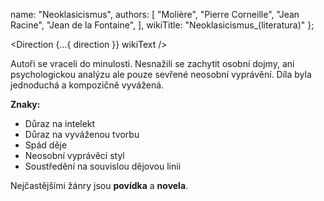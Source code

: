 
  name: "Neoklasicismus",
  authors: [
    "Molière",
    "Pierre Corneille",
    "Jean Racine",
    "Jean de la Fontaine",
  ],
  wikiTitle: "Neoklasicismus_(literatura)"
};

<Direction {...{ direction }} wikiText />


Autoři se vraceli do minulosti. Nesnažili se zachytit osobní dojmy, ani psychologickou analýzu ale pouze sevřené neosobní vyprávění. Díla byla jednoduchá a kompozičně vyvážená.

**Znaky:**
- Důraz na intelekt
- Důraz na vyváženou tvorbu
- Spád děje
- Neosobní vyprávěcí styl
- Soustředění na souvislou dějovou linii

Nejčastějšími žánry jsou **povídka** a **novela**.